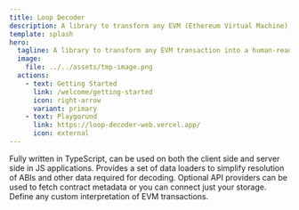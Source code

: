 ```yaml
---
title: Loop Decoder
description: A library to transform any EVM (Ethereum Virtual Machine) transaction into a human-readable format
template: splash
hero:
  tagline: A library to transform any EVM transaction into a human-readable format
  image:
    file: ../../assets/tmp-image.png
  actions:
    - text: Getting Started
      link: /welcome/getting-started
      icon: right-arrow
      variant: primary
    - text: Playgorund
      link: https://loop-decoder-web.vercel.app/
      icon: external
---
```



<CardGrid stagger>
  <Card title="TypeScript" icon="seti:typescript">
    Fully written in TypeScript, can be used on both the client side and server side in JS applications.
  </Card>
  <Card title="Highly customizable" icon="puzzle">
    Provides a set of data loaders to simplify resolution of ABIs and other data required for decoding.
  </Card>
  <Card title="You only need an RPC" icon="rocket">
    Optional API providers can be used to fetch contract metadata or you can connect just your storage.
  </Card>
  <Card title="Flexible Intepreters" icon="setting">
    Define any custom interpretation of EVM transactions.
  </Card>
</CardGrid>
